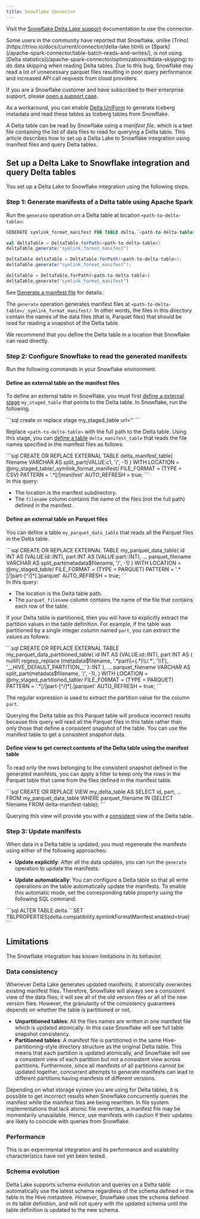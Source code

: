 ```yaml
---
title: Snowflake Connector
---
```



Visit the [Snowflake Delta Lake support](https://docs.snowflake.com/en/user-guide/tables-external-intro.html#delta-lake-support) documentation to use the connector.

<Aside type="caution" title="Important">
Some users in the community have reported that Snowflake, unlike [Trino](https://trino.io/docs/current/connector/delta-lake.html) or [Spark](/apache-spark-connector/table-batch-reads-and-writes/), is not using [Delta statistics](/apache-spark-connector/optimizations/#data-skipping) to do data skipping when reading Delta tables. Due to this bug, Snowflake may read a lot of unnecessary parquet files resulting in poor query performance and increased API call requests from cloud providers.

If you are a Snowflake customer and have subscribed to their enterprise support, please [open a support case](https://community.snowflake.com/s/article/How-To-Submit-a-Support-Case-in-Snowflake-Lodge).

As a workaround, you can enable [Delta UniForm](/apache-spark-connector/universal-format-uniform/) to generate Iceberg metadata and read these tables as Iceberg tables from Snowflake.

</Aside>

A Delta table can be read by Snowflake using a _manifest file_, which is a text file containing the list of data files to read for querying a Delta table. This article describes how to set up a Delta Lake to Snowflake integration using manifest files and query Delta tables.

## Set up a Delta Lake to Snowflake integration and query Delta tables

You set up a Delta Lake to Snowflake integration using the following steps.

### Step 1: Generate manifests of a Delta table using Apache Spark

Run the `generate` operation on a Delta table at location `<path-to-delta-table>`:

<Tabs>
<TabItem value="sql" label="SQL" default>

```sql
GENERATE symlink_format_manifest FOR TABLE delta.`<path-to-delta-table>`
```

</TabItem>
<TabItem value="scala" label="Scala">

```scala
val deltaTable = DeltaTable.forPath(<path-to-delta-table>)
deltaTable.generate("symlink_format_manifest")
```

</TabItem>
<TabItem value="java" label="Java">

```java
DeltaTable deltaTable = DeltaTable.forPath(<path-to-delta-table>);
deltaTable.generate("symlink_format_manifest");
```

</TabItem>
<TabItem value="python" label="Python">

```python
deltaTable = DeltaTable.forPath(<path-to-delta-table>)
deltaTable.generate("symlink_format_manifest")
```

</TabItem>
</Tabs>

See [Generate a manifest file](/apache-spark-connector/table-utility-commands/#generate-a-manifest-file) for details.

The `generate` operation generates manifest files at `<path-to-delta-table>/_symlink_format_manifest/`. In other words, the files in this directory contain the names of the data files (that is, Parquet files) that should be read for reading a snapshot of the Delta table.

<Aside type="note">
  We recommend that you define the Delta table in a location that Snowflake can
  read directly.
</Aside>

### Step 2: Configure Snowflake to read the generated manifests

Run the following commands in your Snowflake environment.

#### Define an external table on the manifest files

To define an external table in Snowflake, you must first [define a external stage](https://docs.snowflake.net/manuals/user-guide/data-load-s3-create-stage.html) `my_staged_table` that points to the Delta table. In Snowflake, run the following.

<Tabs>
  <TabItem label="SQL">
    ```sql
    create or replace stage my_staged_table url='<path-to-delta-table>'
    ```
  </TabItem>
</Tabs>

Replace `<path-to-delta-table>` with the full path to the Delta table. Using this stage, you can [define a table](https://docs.snowflake.net/manuals/sql-reference/sql/create-external-table.html) `delta_manifest_table` that reads the file names specified in the manifest files as follows:

<Tabs>
  <TabItem label="SQL">
    ```sql CREATE OR REPLACE EXTERNAL TABLE delta_manifest_table( filename
    VARCHAR AS split_part(VALUE:c1, '/', -1) ) WITH LOCATION =
    @my_staged_table/_symlink_format_manifest/ FILE_FORMAT = (TYPE = CSV)
    PATTERN = '.*[/]manifest' AUTO_REFRESH = true; ```
  </TabItem>
</Tabs>

<Aside type="note">
In this query:

- The location is the manifest subdirectory.
- The `filename` column contains the name of the files (not the full path) defined in the manifest.
  </Aside>

#### Define an external table on Parquet files

You can define a table `my_parquet_data_table` that reads all the Parquet files in the Delta table.

<Tabs>
  <TabItem label="SQL">
    ```sql CREATE OR REPLACE EXTERNAL TABLE my_parquet_data_table( id INT AS
    (VALUE:id::INT), part INT AS (VALUE:part::INT), ... parquet_filename VARCHAR
    AS split_part(metadata$filename, '/', -1) ) WITH LOCATION =
    @my_staged_table/ FILE_FORMAT = (TYPE = PARQUET) PATTERN =
    '.*[/]part-[^/]*[.]parquet' AUTO_REFRESH = true; ```
  </TabItem>
</Tabs>

<Aside type="note">
In this query:

- The location is the Delta table path.
- The `parquet_filename` column contains the name of the file that contains each row of the table.
  </Aside>

If your Delta table is partitioned, then you will have to explicitly extract the partition values in the table definition. For example, if the table was partitioned by a single integer column named `part`, you can extract the values as follows:

<Tabs>
  <TabItem label="SQL">
    ```sql CREATE OR REPLACE EXTERNAL TABLE my_parquet_data_partitioned_table(
    id INT AS (VALUE:id::INT), part INT AS ( nullif( regexp_replace
    (metadata$filename, '.*part\\=(.*)\\/.*', '\\1'),
    '__HIVE_DEFAULT_PARTITION__' )::INT ), ... parquet_filename VARCHAR AS
    split_part(metadata$filename, '/', -1), ) WITH LOCATION =
    @my_staged_partitioned_table/ FILE_FORMAT = (TYPE = PARQUET) PATTERN =
    '.*[/]part-[^/]*[.]parquet' AUTO_REFRESH = true; ```
  </TabItem>
</Tabs>

The regular expression is used to extract the partition value for the column `part`.

Querying the Delta table as this Parquet table will produce incorrect results because this query will read all the Parquet files in this table rather than only those that define a consistent snapshot of the table. You can use the manifest table to get a consistent snapshot data.

#### Define view to get correct contents of the Delta table using the manifest table

To read only the rows belonging to the consistent snapshot defined in the generated manifests, you can apply a filter to keep only the rows in the Parquet table that came from the files defined in the manifest table.

<Tabs>
  <TabItem label="SQL">
    ```sql CREATE OR REPLACE VIEW my_delta_table AS SELECT id, part, ... FROM
    my_parquet_data_table WHERE parquet_filename IN (SELECT filename FROM
    delta-manifest-table); ```
  </TabItem>
</Tabs>

Querying this view will provide you with a [consistent](#data-consistency) view of the Delta table.

### Step 3: Update manifests

When data in a Delta table is updated, you must regenerate the manifests using either of the following approaches:

- **Update explicitly**: After all the data updates, you can run the `generate` operation to update the manifests.

- **Update automatically**: You can configure a Delta table so that all write operations on the table automatically update the manifests. To enable this automatic mode, set the corresponding table property using the following SQL command.

<Tabs>
  <TabItem label="SQL">
    ```sql
    ALTER TABLE delta.`<path-to-delta-table>` SET TBLPROPERTIES(delta.compatibility.symlinkFormatManifest.enabled=true)
    ```
  </TabItem>
</Tabs>

## Limitations

The Snowflake integration has known limitations in its behavior.

### Data consistency

Whenever Delta Lake generates updated manifests, it atomically overwrites existing manifest files. Therefore, Snowflake will always see a consistent view of the data files; it will see all of the old version files or all of the new version files. However, the granularity of the consistency guarantees depends on whether the table is partitioned or not.

- **Unpartitioned tables**: All the files names are written in one manifest file which is updated atomically. In this case Snowflake will see full table snapshot consistency.
- **Partitioned tables**: A manifest file is partitioned in the same Hive-partitioning-style directory structure as the original Delta table. This means that each partition is updated atomically, and Snowflake will see a consistent view of each partition but not a consistent view across partitions. Furthermore, since all manifests of all partitions cannot be updated together, concurrent attempts to generate manifests can lead to different partitions having manifests of different versions.

Depending on what storage system you are using for Delta tables, it is possible to get incorrect results when Snowflake concurrently queries the manifest while the manifest files are being rewritten. In file system implementations that lack atomic file overwrites, a manifest file may be momentarily unavailable. Hence, use manifests with caution if their updates are likely to coincide with queries from Snowflake.

### Performance

This is an experimental integration and its performance and scalability characteristics have not yet been tested.

### Schema evolution

Delta Lake supports schema evolution and queries on a Delta table automatically use the latest schema regardless of the schema defined in the table in the Hive metastore. However, Snowflake uses the schema defined in its table definition, and will not query with the updated schema until the table definition is updated to the new schema.
